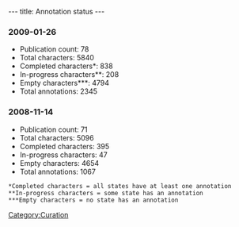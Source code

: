---
title: Annotation status
---

===2009-01-26===
*Publication count: 78
*Total characters: 5840
*Completed characters*: 838
*In-progress characters**: 208
*Empty characters***: 4794
*Total annotations: 2345


===2008-11-14===
*Publication count: 71
*Total characters: 5096
*Completed characters: 395
*In-progress characters: 47
*Empty characters: 4654
*Total annotations: 1067


 *Completed characters = all states have at least one annotation
 **In-progress characters = some state has an annotation
 ***Empty characters = no state has an annotation

[[Category:Curation]]